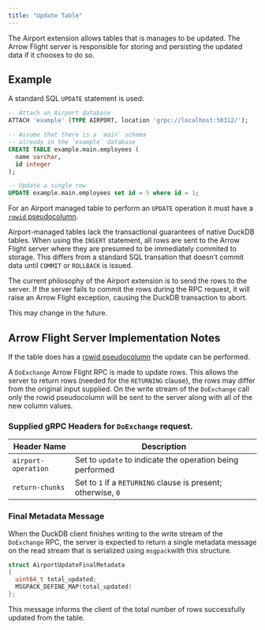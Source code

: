 ```yaml
---
title: "Update Table"
---
```


The Airport extension allows tables that is manages to be updated.  The Arrow Flight server is responsible for storing and persisting the updated data if it chooses to do so.


## Example

A standard SQL `UPDATE` statement is used:

```sql
-- Attach an Airport database
ATTACH 'example' (TYPE AIRPORT, location 'grpc://localhost:50312/');

-- Assume that there is a `main` schema
-- already in the `example` database
CREATE TABLE example.main.employees (
  name varchar,
  id integer
);

-- Update a single row
UPDATE example.main.employees set id = 5 where id = 1;
```

::: {.callout-caution}
For an Airport managed table to perform an `UPDATE` operation it must have a [`rowid` pseudocolumn](table_row_ids.qmd).
:::

::: {.callout-tip}
Airport-managed tables lack the transactional guarantees of native DuckDB tables. When using the `INSERT` statement, all rows are sent to the Arrow Flight server where they are presumed to be immediately commited to storage. This differs from a standard SQL transation that doesn't commit data until `COMMIT` or `ROLLBACK` is issued.

The current philosophy of the Airport extension is to send the rows to the server. If the server fails to commit the rows during the RPC request, it will raise an Arrow Flight exception, causing the DuckDB transaction to abort.

This may change in the future.
:::


## Arrow Flight Server Implementation Notes

If the table does has a [rowid pseudocolumn](table_row_ids.qmd) the update can be performed.

A `DoExchange` Arrow Flight RPC is made to update rows. This allows the server to return rows (needed for the `RETURNING` clause), the rows may differ from the original input supplied.  On the write stream of the `DoExchange` call only the rowid pseudocolumn will be sent to the server along with all of the new column values.

### Supplied gRPC Headers for `DoExchange` request.

| Header Name        | Description                              |
|-----------------|--------------------------------------------------|
| `airport-operation` | Set to `update` to indicate the operation being performed |
| `return-chunks`   | Set to `1` if a `RETURNING` clause is present; otherwise, `0` |

### Final Metadata Message

When the DuckDB client finishes writing to the write stream of the `DoExchange` RPC, the server is expected to return a single metadata message on the read stream that is serialized using `msgpack`with this structure.

```c++
struct AirportUpdateFinalMetadata
{
  uint64_t total_updated;
  MSGPACK_DEFINE_MAP(total_updated)
};
```
This message informs the client of the total number of rows successfully updated from the table.